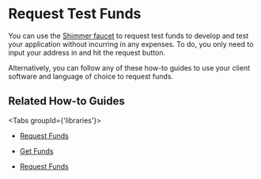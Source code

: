 # Request Test Funds

You can use the [Shimmer faucet](https://faucet.testnet.shimmer.network/) to request test funds to develop and test your
application without incurring in any expenses. To do, you only need to input your address in and hit the request button.

Alternatively, you can follow any of these how-to guides to use your client software and language of choice to request
funds.

## Related How-to Guides


<Tabs groupId={'libraries'}>
<TabItem value="wallet.rs" label="wallet.rs" >

- [Request Funds](https://wiki.iota.org/shimmer/wallet.rs/how_tos/accounts_and_addresses/request_funds/)

</TabItem>
<TabItem value="iota.rs" label="iota.rs">

- [Get Funds](https://github.com/iotaledger/iota.rs/blob/develop/client/examples/get_funds.rs)

</TabItem>
<TabItem value="iota.js" label="iota.js">

- [Request Funds](https://wiki.iota.org/shimmer/iotajs/tutorials/value-transactions/request-funds-from-the-faucet/)

</TabItem>
</Tabs>
